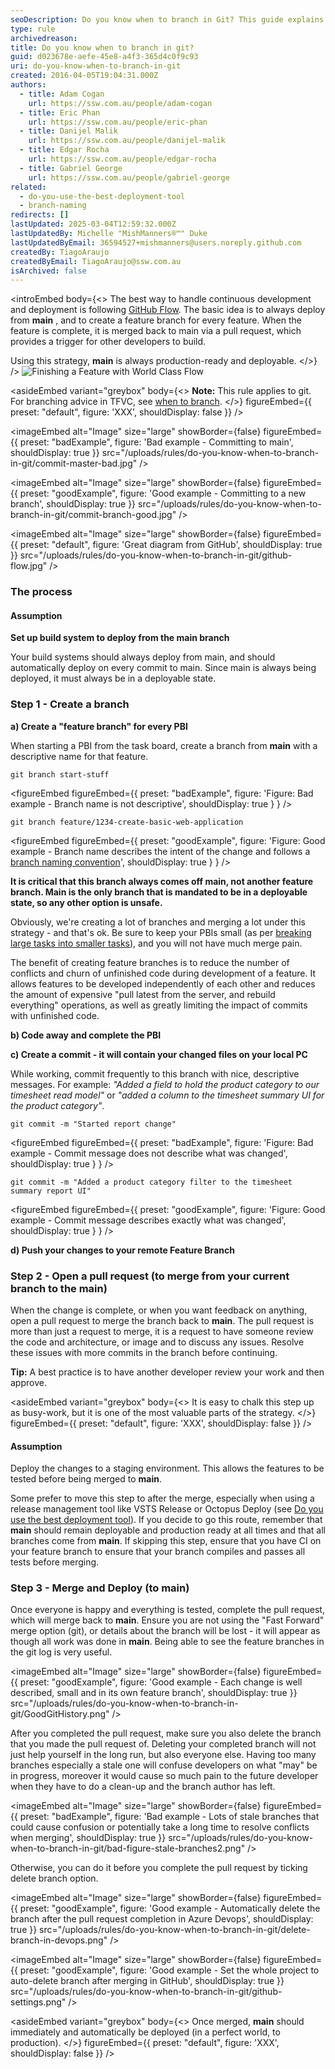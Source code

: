 ```yaml
---
seoDescription: Do you know when to branch in Git? This guide explains when to create a feature branch and how to merge it back to main, ensuring your project stays organized and deployable at all times.
type: rule
archivedreason:
title: Do you know when to branch in git?
guid: d023678e-aefe-45e8-a4f3-365d4c0f9c93
uri: do-you-know-when-to-branch-in-git
created: 2016-04-05T19:04:31.000Z
authors:
  - title: Adam Cogan
    url: https://ssw.com.au/people/adam-cogan
  - title: Eric Phan
    url: https://ssw.com.au/people/eric-phan
  - title: Danijel Malik
    url: https://ssw.com.au/people/danijel-malik
  - title: Edgar Rocha
    url: https://ssw.com.au/people/edgar-rocha
  - title: Gabriel George
    url: https://ssw.com.au/people/gabriel-george
related:
  - do-you-use-the-best-deployment-tool
  - branch-naming
redirects: []
lastUpdated: 2025-03-04T12:59:32.000Z
lastUpdatedBy: Michelle "MishManners®™" Duke
lastUpdatedByEmail: 36594527+mishmanners@users.noreply.github.com
createdBy: TiagoAraujo
createdByEmail: TiagoAraujo@ssw.com.au
isArchived: false
---
```


<introEmbed
  body={<>
The best way to handle continuous development and deployment is following [GitHub Flow](https://guides.github.com/introduction/flow/). The basic idea is to always deploy from **main** , and to create a feature branch for every feature. When the feature is complete, it is merged back to main via a pull request, which provides a trigger for other developers to build.

Using this strategy, **main** is always production-ready and deployable.
  </>}
/>
![Finishing a Feature with World Class Flow](/uploads/rules/do-you-know-when-to-branch-in-git/finishing-a-feature-with-world-class-flow.jpg)

<asideEmbed
  variant="greybox"
  body={<>
    **Note:** This rule applies to git. For branching advice in TFVC, see [when to branch](/do-you-know-when-to-branch).
  </>}
  figureEmbed={{
    preset: "default",
    figure: 'XXX',
    shouldDisplay: false
  }}
/>

<youtubeEmbed url="https://www.youtube.com/embed/9bP4-ly2qtQ?rel=0" description="" />

<imageEmbed
  alt="Image"
  size="large"
  showBorder={false}
  figureEmbed={{
    preset: "badExample",
    figure: 'Bad example - Committing to main',
    shouldDisplay: true
  }}
  src="/uploads/rules/do-you-know-when-to-branch-in-git/commit-master-bad.jpg"
/>

<imageEmbed
  alt="Image"
  size="large"
  showBorder={false}
  figureEmbed={{
    preset: "goodExample",
    figure: 'Good example - Committing to a new branch',
    shouldDisplay: true
  }}
  src="/uploads/rules/do-you-know-when-to-branch-in-git/commit-branch-good.jpg"
/>


<imageEmbed
  alt="Image"
  size="large"
  showBorder={false}
  figureEmbed={{
    preset: "default",
    figure: 'Great diagram from GitHub',
    shouldDisplay: true
  }}
  src="/uploads/rules/do-you-know-when-to-branch-in-git/github-flow.jpg"
/>

### The process

#### Assumption

**Set up build system to deploy from the main branch**

Your build systems should always deploy from main, and should automatically deploy on every commit to main.
Since main is always being deployed, it must always be in a deployable state.

### Step 1 - Create a branch

**a) Create a "feature branch" for every PBI**

When starting a PBI from the task board, create a branch from **main** with a descriptive name for that feature.

```console
git branch start-stuff
```

<figureEmbed figureEmbed={{
  preset: "badExample",
  figure: 'Figure: Bad example - Branch name is not descriptive',
  shouldDisplay: true
} } />


```console
git branch feature/1234-create-basic-web-application
```

<figureEmbed figureEmbed={{
  preset: "goodExample",
  figure: 'Figure: Good example - Branch name describes the intent of the change and follows a [branch naming convention](/branch-naming)',
  shouldDisplay: true
} } />


**It is critical that this branch always comes off main, not another feature branch. Main is the only branch that is mandated to be in a deployable state, so any other option is unsafe.**

Obviously, we're creating a lot of branches and merging a lot under this strategy - and that's ok. Be sure to keep your PBIs small (as per [breaking large tasks into smaller tasks](/estimating-do-you-break-large-tasks-into-smaller-tasks)), and you will not have much merge pain.

The benefit of creating feature branches is to reduce the number of conflicts and churn of unfinished code during development of a feature. It allows features to be developed independently of each other and reduces the amount of expensive "pull latest from the server, and rebuild everything" operations, as well as greatly limiting the impact of commits with unfinished code.

**b) Code away and complete the PBI**

**c) Create a commit - it will contain your changed files on your local PC**

While working, commit frequently to this branch with nice, descriptive messages. For example: _"Added a field to hold the product category to our timesheet read model"_ or _"added a column to the timesheet summary UI for the product category"_.

```console
git commit -m "Started report change"
```

<figureEmbed figureEmbed={{
  preset: "badExample",
  figure: 'Figure: Bad example - Commit message does not describe what was changed',
  shouldDisplay: true
} } />


```console
git commit -m "Added a product category filter to the timesheet summary report UI"
```

<figureEmbed figureEmbed={{
  preset: "goodExample",
  figure: 'Figure: Good example - Commit message describes exactly what was changed',
  shouldDisplay: true
} } />


**d) Push your changes to your remote Feature Branch**

### Step 2 - Open a pull request (to merge from your current branch to the main)

When the change is complete, or when you want feedback on anything, open a pull request to merge the branch back to **main**. The pull request is more than just a request to merge, it is a request to have someone review the code and architecture, or image and to discuss any issues. Resolve these issues with more commits in the branch before continuing.

**Tip:** A best practice is to have another developer review your work and then approve.

<asideEmbed
  variant="greybox"
  body={<>
    It is easy to chalk this step up as busy-work, but it is one of the most valuable parts of the strategy.
  </>}
  figureEmbed={{
    preset: "default",
    figure: 'XXX',
    shouldDisplay: false
  }}
/>

#### Assumption

Deploy the changes to a staging environment. This allows the features to be tested before being merged to **main**.

Some prefer to move this step to after the merge, especially when using a release management tool like VSTS Release or Octopus Deploy (see [Do you use the best deployment tool](/do-you-use-the-best-deployment-tool)). If you decide to go this route, remember that **main** should remain deployable and production ready at all times and that all branches come from **main**. If skipping this step, ensure that you have CI on your feature branch to ensure that your branch compiles and passes all tests before merging.

### Step 3 - Merge and Deploy (to main)

Once everyone is happy and everything is tested, complete the pull request, which will merge back to **main**. Ensure you are not using the "Fast Forward" merge option (git), or details about the branch will be lost - it will appear as though all work was done in **main**. Being able to see the feature branches in the git log is very useful.

<imageEmbed
  alt="Image"
  size="large"
  showBorder={false}
  figureEmbed={{
    preset: "goodExample",
    figure: 'Good example - Each change is well described, small and in its own feature branch',
    shouldDisplay: true
  }}
  src="/uploads/rules/do-you-know-when-to-branch-in-git/GoodGitHistory.png"
/>

After you completed the pull request, make sure you also delete the branch that you made the pull request of. Deleting your completed branch will not just help yourself in the long run, but also everyone else. Having too many branches especially a stale one will confuse developers on what "may" be in progress, moreover it would cause so much pain to the future developer when they have to do a clean-up and the branch author has left.

<imageEmbed
  alt="Image"
  size="large"
  showBorder={false}
  figureEmbed={{
    preset: "badExample",
    figure: 'Bad example - Lots of stale branches that could cause confusion or potentially take a long time to resolve conflicts when merging',
    shouldDisplay: true
  }}
  src="/uploads/rules/do-you-know-when-to-branch-in-git/bad-figure-stale-branches2.png"
/>

Otherwise, you can do it before you complete the pull request by ticking delete branch option.

<imageEmbed
  alt="Image"
  size="large"
  showBorder={false}
  figureEmbed={{
    preset: "goodExample",
    figure: 'Good example - Automatically delete the branch after the pull request completion in Azure Devops',
    shouldDisplay: true
  }}
  src="/uploads/rules/do-you-know-when-to-branch-in-git/delete-branch-in-devops.png"
/>

<imageEmbed
  alt="Image"
  size="large"
  showBorder={false}
  figureEmbed={{
    preset: "goodExample",
    figure: 'Good example - Set the whole project to auto-delete branch after merging in GitHub',
    shouldDisplay: true
  }}
  src="/uploads/rules/do-you-know-when-to-branch-in-git/github-settings.png"
/>

<asideEmbed
  variant="greybox"
  body={<>
    Once merged, **main** should immediately and automatically be deployed (in a perfect world, to production).
  </>}
  figureEmbed={{
    preset: "default",
    figure: 'XXX',
    shouldDisplay: false
  }}
/>
